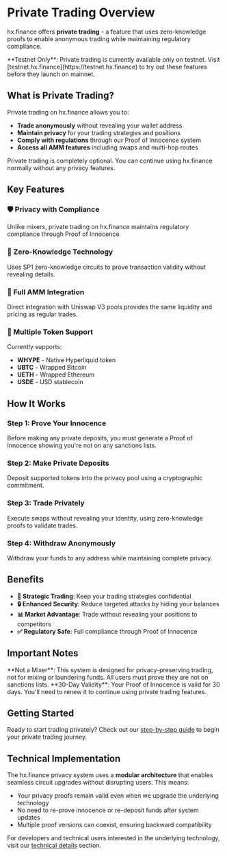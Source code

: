 # Private Trading Overview

hx.finance offers **private trading** - a feature that uses zero-knowledge proofs to enable anonymous trading while maintaining regulatory compliance.

<Callout type="warning">
  **Testnet Only**: Private trading is currently available only on testnet. Visit [testnet.hx.finance](https://testnet.hx.finance) to try out these features before they launch on mainnet.
</Callout>

## What is Private Trading?

Private trading on hx.finance allows you to:
- **Trade anonymously** without revealing your wallet address
- **Maintain privacy** for your trading strategies and positions
- **Comply with regulations** through our Proof of Innocence system
- **Access all AMM features** including swaps and multi-hop routes


<Callout type="info">
  Private trading is completely optional. You can continue using hx.finance normally without any privacy features.
</Callout>

## Key Features

### 🛡️ Privacy with Compliance
Unlike mixers, private trading on hx.finance maintains regulatory compliance through Proof of Innocence.

### 🔐 Zero-Knowledge Technology
Uses SP1 zero-knowledge circuits to prove transaction validity without revealing details.

### 💱 Full AMM Integration
Direct integration with Uniswap V3 pools provides the same liquidity and pricing as regular trades.

### 🏦 Multiple Token Support
Currently supports:
- **WHYPE** - Native Hyperliquid token
- **UBTC** - Wrapped Bitcoin
- **UETH** - Wrapped Ethereum
- **USDE** - USD stablecoin

## How It Works

<div className="steps-container">

### Step 1: Prove Your Innocence
Before making any private deposits, you must generate a Proof of Innocence showing you're not on any sanctions lists.

### Step 2: Make Private Deposits
Deposit supported tokens into the privacy pool using a cryptographic commitment.

### Step 3: Trade Privately
Execute swaps without revealing your identity, using zero-knowledge proofs to validate trades.

### Step 4: Withdraw Anonymously
Withdraw your funds to any address while maintaining complete privacy.

</div>

## Benefits

- **🎯 Strategic Trading**: Keep your trading strategies confidential
- **🔒 Enhanced Security**: Reduce targeted attacks by hiding your balances
- **📊 Market Advantage**: Trade without revealing your positions to competitors
- **✅ Regulatory Safe**: Full compliance through Proof of Innocence

## Important Notes

<Callout type="warning">
  **Not a Mixer**: This system is designed for privacy-preserving trading, not for mixing or laundering funds. All users must prove they are not on sanctions lists.
</Callout>

<Callout>
  **30-Day Validity**: Your Proof of Innocence is valid for 30 days. You'll need to renew it to continue using private trading features.
</Callout>

## Getting Started

Ready to start trading privately? Check out our [step-by-step guide](/private-trading/how-to-trade-privately) to begin your private trading journey.

## Technical Implementation

The hx.finance privacy system uses a **modular architecture** that enables seamless circuit upgrades without disrupting users. This means:

- Your privacy proofs remain valid even when we upgrade the underlying technology
- No need to re-prove innocence or re-deposit funds after system updates
- Multiple proof versions can coexist, ensuring backward compatibility

For developers and technical users interested in the underlying technology, visit our [technical details](/private-trading/technical-details) section.
